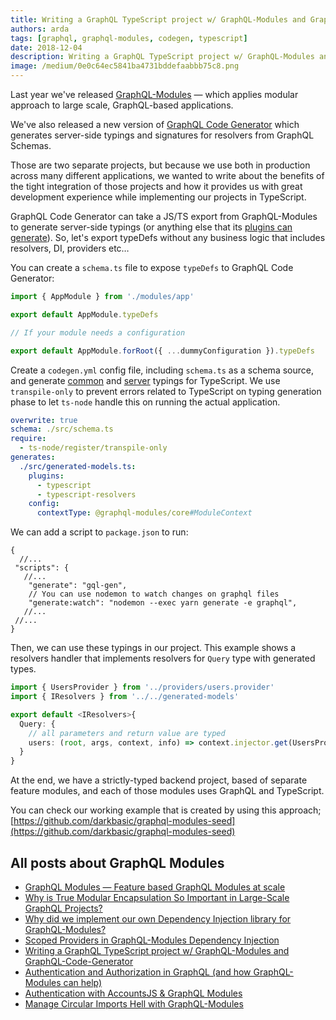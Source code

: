 ```yaml
---
title: Writing a GraphQL TypeScript project w/ GraphQL-Modules and GraphQL-Code-Generator
authors: arda
tags: [graphql, graphql-modules, codegen, typescript]
date: 2018-12-04
description: Writing a GraphQL TypeScript project w/ GraphQL-Modules and GraphQL-Code-Generator.
image: /medium/0e0c64ec5841ba4731bddefaabbb75c8.png
---
```



<Article />

Last year we've released [GraphQL-Modules](https://graphql-modules.com) — which applies modular approach to large scale, GraphQL-based applications.

We've also released a new version of [GraphQL Code Generator](https://graphql-code-generator.com) which generates server-side typings and signatures for resolvers from GraphQL Schemas.

Those are two separate projects, but because we use both in production across many different applications, we wanted to write about the benefits of the tight integration of those projects and how it provides us with great development experience while implementing our projects in TypeScript.

GraphQL Code Generator can take a JS/TS export from GraphQL-Modules to generate server-side typings (or anything else that its [plugins can generate](https://graphql-code-generator.com/plugins)). So, let's export typeDefs without any business logic that includes resolvers, DI, providers etc…

You can create a `schema.ts` file to expose `typeDefs` to GraphQL Code Generator:

```ts filename="schema.ts"
import { AppModule } from './modules/app'

export default AppModule.typeDefs

// If your module needs a configuration

export default AppModule.forRoot({ ...dummyConfiguration }).typeDefs
```

Create a `codegen.yml` config file, including `schema.ts` as a schema source, and generate [common](https://graphql-code-generator.com/docs/plugins/typescript-common) and [server](https://graphql-code-generator.com/docs/plugins/typescript-server) typings for TypeScript. We use `transpile-only` to prevent errors related to TypeScript on typing generation phase to let `ts-node` handle this on running the actual application.

```yaml filename="codegen.yml"
overwrite: true
schema: ./src/schema.ts
require:
  - ts-node/register/transpile-only
generates:
  ./src/generated-models.ts:
    plugins:
      - typescript
      - typescript-resolvers
    config:
      contextType: @graphql-modules/core#ModuleContext
```

We can add a script to `package.json` to run:

```jsonc
{
  //...
 "scripts": {
   //...
    "generate": "gql-gen",
    // You can use nodemon to watch changes on graphql files
    "generate:watch": "nodemon --exec yarn generate -e graphql",
   //...
 //...
}
```

Then, we can use these typings in our project. This example shows a resolvers handler that implements resolvers for `Query` type with generated types.

```ts
import { UsersProvider } from '../providers/users.provider'
import { IResolvers } from '../../generated-models'

export default <IResolvers>{
  Query: {
    // all parameters and return value are typed
    users: (root, args, context, info) => context.injector.get(UsersProvider).getUsers(args)
  }
}
```

At the end, we have a strictly-typed backend project, based of separate feature modules, and each of those modules uses GraphQL and TypeScript.

You can check our working example that is created by using this approach; [https://github.com/darkbasic/graphql-modules-seed](https://github.com/darkbasic/graphql-modules-seed)

# All posts about GraphQL Modules

- [GraphQL Modules — Feature based GraphQL Modules at scale](/blog/graphql-modules)
- [Why is True Modular Encapsulation So Important in Large-Scale GraphQL Projects?](/blog/modular-encapsulation-graphql-modules)
- [Why did we implement our own Dependency Injection library for GraphQL-Modules?](/blog/dependency-injection-library-in-graphql-modules)
- [Scoped Providers in GraphQL-Modules Dependency Injection](/blog/graphql-modules-scoped-providers)
- [Writing a GraphQL TypeScript project w/ GraphQL-Modules and GraphQL-Code-Generator](/blog/graphql-typescript-modules-codegen)
- [Authentication and Authorization in GraphQL (and how GraphQL-Modules can help)](/blog/graphql-modules-auth)
- [Authentication with AccountsJS & GraphQL Modules](/blog/accountsjs-graphql-modules)
- [Manage Circular Imports Hell with GraphQL-Modules](/blog/manage-circular-imports-hell-in-graphql-modules)
